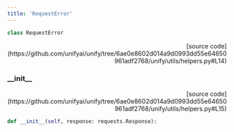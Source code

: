 ```yaml
---
title: 'RequestError'
---
```


```python
class RequestError
```

<p align="right">[source code](https://github.com/unifyai/unify/tree/6ae0e8602d014a9d0993dd55e64650961adf2768/unify/utils/helpers.py#L14)</p>



### \_\_init\_\_

<p align="right">[source code](https://github.com/unifyai/unify/tree/6ae0e8602d014a9d0993dd55e64650961adf2768/unify/utils/helpers.py#L15)</p>

```python
def __init__(self, response: requests.Response):
```

